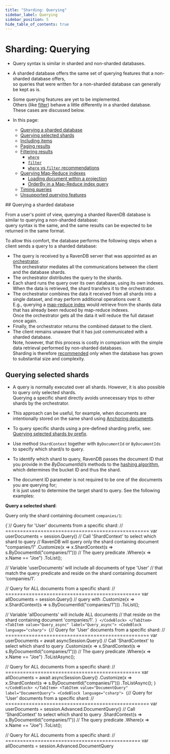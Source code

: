 ```yaml
---
title: "Sharding: Querying"
sidebar_label: Querying
sidebar_position: 5
hide_table_of_contents: true
---
```



# Sharding: Querying
<Admonition type="note" title="Note">

* Query syntax is similar in sharded and non-sharded databases.  

* A sharded database offers the same set of querying features that a non-sharded database offers,  
  so queries that were written for a non-sharded database can generally be kept as is.  

* Some querying features are yet to be implemented.   
  Others (like [filter](../sharding/querying#filtering-results-in-a-sharded-database)) behave a little differently in a sharded database. 
  These cases are discussed below.  

* In this page:  
  * [Querying a sharded database](../sharding/querying#querying-a-sharded-database)
  * [Querying selected shards](../sharding/querying#querying-selected-shards)
  * [Including items](../sharding/querying#including-items)
  * [Paging results](../sharding/querying#paging-results)
  * [Filtering results](../sharding/querying#filtering-results)
      * [`where`](../sharding/querying#section)
      * [`filter`](../sharding/querying#section-1)
      * [`where` vs `filter` recommendations](../sharding/querying#vsrecommendations)
  * [Querying Map-Reduce indexes](../sharding/querying#querying-map-reduce-indexes)
     * [Loading document within a projection](../sharding/querying#loading-document-within-a-projection)  
     * [OrderBy in a Map-Reduce index query](../sharding/querying#orderby-in-a-map-reduce-index-query)     
  * [Timing queries](../sharding/querying#timing-queries)
  * [Unsupported querying features](../sharding/querying#unsupported-querying-features)  
  
</Admonition>
## Querying a sharded database

From a user's point of view, querying a sharded RavenDB database is similar to querying a non-sharded database:  
query syntax is the same, and the same results can be expected to be returned in the same format.  

To allow this comfort, the database performs the following steps when a client sends a query to a sharded database:  

* The query is received by a RavenDB server that was appointed as an [orchestrator](../sharding/overview#client-server-communication).  
  The orchestrator mediates all the communications between the client and the database shards.  
* The orchestrator distributes the query to the shards.  
* Each shard runs the query over its own database, using its own indexes.  
  When the data is retrieved, the shard transfers it to the orchestrator.  
* The orchestrator combines the data it received from all shards into a single dataset, and may perform additional operations over it.  
  E.g., querying a [map-reduce index](../sharding/indexing#map-reduce-indexes-on-a-sharded-database) would retrieve from the shards data that has already been reduced by map-reduce indexes.  
  Once the orchestrator gets all the data it will reduce the full dataset once again.  
* Finally, the orchestrator returns the combined dataset to the client.  
* The client remains unaware that it has just communicated with a sharded database.  
  Note, however, that this process is costly in comparison with the simple data retrieval performed by non-sharded databases.  
  Sharding is therefore [recommended](../sharding/overview#when-should-sharding-be-used) only when the database has grown to substantial size and complexity.  



## Querying selected shards

* A query is normally executed over all shards. However, it is also possible to query only selected shards.  
  Querying a specific shard directly avoids unnecessary trips to other shards by the orchestrator.

* This approach can be useful, for example, when documents are intentionally stored on the same shard using [Anchoring documents](../sharding/administration/anchoring-documents).

* To query specific shards using a pre-defined sharding prefix, see: [Querying selected shards by prefix](../sharding/administration/sharding-by-prefix#querying-selected-shards-by-prefix).
* Use method `ShardContext` together with `ByDocumentId` or `ByDocumentIds` to specify which shard/s to query.

* To identify which shard to query, RavenDB passes the document ID that you provide in the _ByDocumentId/s_ methods
  to the [hashing algorithm](../sharding/overview#how-documents-are-distributed-among-shards), which determines the bucket ID and thus the shard.

* The document ID parameter is not required to be one of the documents you are querying for;  
  it is just used to determine the target shard to query. See the following examples:  

<Admonition type="note" title="Note">

**Query a selected shard**:  

Query only the shard containing document `companies/1`:

<Tabs groupId='languageSyntax'>
<TabItem value="Query" label="Query">
<CodeBlock language="csharp">
{`// Query for 'User' documents from a specific shard:
// =================================================
var userDocuments = session.Query<User>()
     // Call 'ShardContext' to select which shard to query
     // RavenDB will query only the shard containing document "companies/1"
    .Customize(x => x.ShardContext(s => s.ByDocumentId("companies/1")))
     // The query predicate
    .Where(x => x.Name == "Joe")
    .ToList();

// Variable 'userDocuments' will include all documents of type 'User'
// that match the query predicate and reside on the shard containing document 'companies/1'.

// Query for ALL documents from a specific shard:
// ==============================================
var allDocuments = session.Query<object>() // query with <object>
    .Customize(x => x.ShardContext(s => s.ByDocumentId("companies/1")))
    .ToList();

// Variable 'allDocuments' will include ALL documents
// that reside on the shard containing document 'companies/1'.
`}
</CodeBlock>
</TabItem>
<TabItem value="Query_async" label="Query_async">
<CodeBlock language="csharp">
{`// Query for 'User' documents from a specific shard:
// =================================================
var userDocuments = await asyncSession.Query<User>()
     // Call 'ShardContext' to select which shard to query
    .Customize(x => x.ShardContext(s => s.ByDocumentId("companies/1")))
     // The query predicate
    .Where(x => x.Name == "Joe")
    .ToListAsync();

// Query for ALL documents from a specific shard:
// ==============================================
var allDocuments = await asyncSession.Query<object>()
    .Customize(x => x.ShardContext(s => s.ByDocumentId("companies/1")))
    .ToListAsync();
`}
</CodeBlock>
</TabItem>
<TabItem value="DocumentQuery" label="DocumentQuery">
<CodeBlock language="csharp">
{`// Query for 'User' documents from a specific shard:
// =================================================
var userDocuments = session.Advanced.DocumentQuery<User>()
    // Call 'ShardContext' to select which shard to query
    .ShardContext(s => s.ByDocumentId("companies/1"))
    // The query predicate
    .Where(x => x.Name == "Joe")
    .ToList();

// Query for ALL documents from a specific shard:
// ==============================================
var allDocuments = session.Advanced.DocumentQuery<object>()
    .ShardContext(s => s.ByDocumentId("companies/1"))
    .ToList();
`}
</CodeBlock>
</TabItem>
<TabItem value="DocumentQuery_async" label="DocumentQuery_async">
<CodeBlock language="csharp">
{`// Query for 'User' documents from a specific shard:
// =================================================
var userDocuments = await asyncSession.Advanced.AsyncDocumentQuery<User>()
    // Call 'ShardContext' to select which shard to query
    .ShardContext(s => s.ByDocumentId("companies/1"))
    // The query predicate
    .WhereEquals(x => x.Name, "Joe")
    .ToListAsync();

// Query for ALL documents from a specific shard:
// ==============================================
var allDocuments = await asyncSession.Advanced.AsyncDocumentQuery<object>()
    .ShardContext(s => s.ByDocumentId("companies/1"))
    .ToListAsync();
`}
</CodeBlock>
</TabItem>
<TabItem value="RQL" label="RQL">
<CodeBlock language="sql">
{`// Query for 'User' documents from a specific shard:
// ================================================
from "Users"
where Name == "Joe"
{ "__shardContext": "companies/1" }

// Query for ALL documents from a specific shard:
// ==============================================
from @all_docs
where Name == "Joe"
{ "__shardContext": "companies/1" }
`}
</CodeBlock>
</TabItem>
</Tabs>

</Admonition>
<Admonition type="note" title="Note">

**Query selected shards**:  

Query only the shards containing documents `companies/2` and `companies/3`:  

<Tabs groupId='languageSyntax'>
<TabItem value="Query" label="Query">
<CodeBlock language="csharp">
{`// Query for 'User' documents from the specified shards:
// =====================================================
var userDocuments = session.Query<User>()
     // Call 'ShardContext' to select which shards to query
     // RavenDB will query only the shards containing documents "companies/2" & "companies/3"
    .Customize(x => x.ShardContext(s => s.ByDocumentIds(new[] { "companies/2", "companies/3" })))
     // The query predicate
    .Where(x => x.Name == "Joe")
    .ToList();

// Variable 'userDocuments' will include all documents of type 'User' that match the query predicate
// and reside on either the shard containing document 'companies/2'
// or the shard containing document 'companies/3'.

// To get ALL documents from the designated shards instead of just 'User' documents,
// query with \`session.Query<object>\`.
`}
</CodeBlock>
</TabItem>
<TabItem value="Query_async" label="Query_async">
<CodeBlock language="csharp">
{`// Query for 'User' documents from the specified shards:
// =====================================================
var userDocuments = await asyncSession.Query<User>()
     // Call 'ShardContext' to select which shards to query
    .Customize(x => x.ShardContext(s => s.ByDocumentIds(new[] { "companies/2", "companies/3" })))
     // The query predicate
    .Where(x => x.Name == "Joe")
    .ToListAsync();
`}
</CodeBlock>
</TabItem>
<TabItem value="DocumentQuery" label="DocumentQuery">
<CodeBlock language="csharp">
{`// Query for 'User' documents from the specified shards:
// =====================================================
var userDocuments = session.Advanced.DocumentQuery<User>()
     // Call 'ShardContext' to select which shards to query
    .ShardContext(s => s.ByDocumentIds(new[] {"companies/2", "companies/3"}))
     // The query predicate
    .Where(x => x.Name == "Joe")
    .ToList();
`}
</CodeBlock>
</TabItem>
<TabItem value="DocumentQuery_async" label="DocumentQuery_async">
<CodeBlock language="csharp">
{`// Query for 'User' documents from the specified shards:
// =====================================================
var userDocuments = await asyncSession.Advanced.AsyncDocumentQuery<User>()
     // Call 'ShardContext' to select which shards to query
    .ShardContext(s => s.ByDocumentIds(new[] {"companies/2", "companies/3"}))
     // The query predicate
    .WhereEquals(x => x.Name, "Joe")
    .ToListAsync();
`}
</CodeBlock>
</TabItem>
<TabItem value="RQL" label="RQL">
<CodeBlock language="sql">
{`// Query for 'User' documents from the specified shards:
// =====================================================
from "Users"
where Name == "Joe"
{ "__shardContext" : ["companies/2", "companies/3"] }

// Query for ALL documents from the specified shards:
// ==================================================
from @all_docs
where Name == "Joe"
{ "__shardContext" : ["companies/2", "companies/3"] }
`}
</CodeBlock>
</TabItem>
</Tabs>

</Admonition>



## Including items

* **Including** items by a query or an index **will** work even if the included item resides on another shard.  
  If the requested item is not located on this shard, the orchestrator will fetch it from the shard where it is located.  

* Note that this process will cost an extra travel to the shard that hosts the requested item.



## Paging results

From the client's point of view, [paging](../indexes/querying/paging) is conducted similarly in sharded and non-sharded databases,  
and the same API is used to define page size and retrieve selected pages.

Under the hood, however, performing paging in a sharded database entails some overhead since the orchestrator is required to load
the requested data **from each shard** and sort the retrieved results before handing the selected page to the client.

For example, let's compare what happens when we load the 8th page (with a page size of 100) from a non-sharded and a sharded database:  

<Tabs groupId='languageSyntax'>
<TabItem value="Query" label="Query">
<CodeBlock language="csharp">
{`IList<Product> results = session
    .Query<Product, Products_ByUnitsInStock>()
    .Statistics(out QueryStatistics stats) // fill query statistics
    .Where(x => x.UnitsInStock > 10)
    .Skip(700) // skip the first 7 pages (700 results)
    .Take(100) // get pages 701-800
    .ToList();

long totalResults = stats.TotalResults;
`}
</CodeBlock>
</TabItem>
<TabItem value="DocumentQuery" label="DocumentQuery">
<CodeBlock language="csharp">
{`IList<Product> results = session
    .Advanced
    .DocumentQuery<Product, Products_ByUnitsInStock>()
    .Statistics(out QueryStatistics stats) // fill query statistics
    .WhereGreaterThan(x => x.UnitsInStock, 10)
    .Skip(700) // skip the first 7 pages (700 results)
    .Take(100) // get pages 701-800
    .ToList();

long totalResults = stats.TotalResults;
`}
</CodeBlock>
</TabItem>
<TabItem value="Index" label="Index">
<CodeBlock language="csharp">
{`public class Products_ByUnitsInStock : AbstractIndexCreationTask<Product>
{
    public Products_ByUnitsInStock()
    {
        Map = products => from product in products
                          select new
                          {
                              UnitsInStock = product.UnitsInStock
                          };
    }
}
`}
</CodeBlock>
</TabItem>
</Tabs>

* When the database is **Not sharded** the server would:  
  * Skip 7 pages.  
  * Hand page 8 to the client (results 701 to 800).

* When the database is **Sharded** the orchestrator would:  
  * Load 8 pages (sorted by modification order) from each shard.  
  * Sort the retrieved results (in a 3-shard database, for example, the orchestrator would sort 2400 results).  
  * Skip 7 pages (of 24).  
  * Hand page 8 to the client (results 701 to 800).

<Admonition type="note" title="Note">
The shards sort the data by modification order before sending it to the orchestrator.  
For example, if a shard is required to send 800 results to the orchestrator,
the first result will be the most recently modified document, while the last result will be the document modified first.
</Admonition>



## Filtering results

* Data can be filtered using the [where](../indexes/querying/filtering#where) 
  and [filter](../indexes/querying/exploration-queries#filter) keywords on both non-sharded and sharded databases.  

* There **are**, however, differences in the behavior of these commands on sharded and non-sharded databases.  
  This section explains these differences.  
### `where`

`where` is RavenDB's basic filtering command.  
It is used by the server to restrict data retrieval from the database to only those items that match given conditions.  

* **On a non-sharded database**  
  When a query that applies `where` is executed over a non-sharded database,  
  the filtering applies to the **entire** database.

    To find only the most successful products, we can easily run a query such as:  
<TabItem value="something" label="json">
<CodeBlock language="json">
{`from index 'Products/Sales'
where TotalSales >= 5000
`}
</CodeBlock>
</TabItem>
    
    This will retrieve only the documents of products that were sold at least 5000 times.

* **On a sharded database**:  
  When a query that includes a `where` clause is sent to a sharded database,  
  filtering is applied **per-shard**, over each shard's database.

    This presents us with the following problem:  
    The filtering that runs on each shard takes into account only the data present on that shard.  
    If a certain product was sold 4000 times on each shard, the query demonstrated
    above will filter this product out on each shard, even though its total sales far exceed 5000.

    To solve this problem, the role of the `filter` command is [altered on sharded databases](../sharding/querying#section-1).  

    <Admonition type="note" title="Note">
    Using `where` raises no problem and is actually [recommended](../sharding/querying#vs--recommendations)
    when the filtering is done [over a GroupBy field](../sharding/querying#orderby-in-a-map-reduce-index).  
    </Admonition>
### `filter`

The `filter` command is used when we want to scan data that has already been retrieved from the database but is still on the server.  

* **On a non-sharded database**  
  When a query that includes a `filter` clause is sent to a non-sharded database its main usage is as an [exploration query](../indexes/querying/exploration-queries): 
  an additional layer of filtering that scans the entire retrieved dataset without creating an index that would then have to be maintained.  

     We consider exploration queries one-time operations and use them cautiously because scanning the entire retrieved dataset may take a high toll on resources.  

* **On a sharded database**:  
  When a query that includes a `filter` clause is sent to a sharded database:  
   * The `filter` clause is omitted from the query.  
     All data is retrieved from the shards to the orchestrator.  
   * The `filter` clause is executed on the orchestrator machine over the entire retrieved dataset.  
   
     **On the Cons side**,  
     a huge amount of data may be retrieved from the database and then scanned by the filtering condition.  

     **On the Pros side**,  
     this mechanism allows us to filter data using [computational fields](../sharding/querying#orderby-in-a-map-reduce-index) as we do over a non-sharded database.  
     The below query, for example, will indeed return all the products that were sold at least 5000 times,  
     no matter how their sales are divided between the shards.  
<TabItem value="something" label="json">
<CodeBlock language="json">
{`from index 'Products/Sales'
filter TotalSales >= 5000
`}
</CodeBlock>
</TabItem>

    <Admonition type="note" title="Note">
    The results volume retrieved from the shards can be decreased (when it makes sense as part of the query)  
    by applying `where` [over a GroupBy field](../sharding/querying#orderby-in-a-map-reduce-index) before calling `filter`.  
    </Admonition>
### `where`&nbsp;vs&nbsp;`filter`&nbsp;recommendations

As using `filter` may (unless `where` is also used) cause the retrieval and scanning of a substantial amount of data,  
it is recommended to use`filter` cautiously and restrict its operation wherever needed.

* Prefer `where` over `filter` when the query is executed over a [GroupBy](../sharding/querying#orderby-in-a-map-reduce-index) field.
* Prefer `filter` over `where` when the query is executed over  a conditional query field like [Total or Sum](../sharding/querying#orderby-in-a-map-reduce-index) field.
* When using `filter`, set a [limit](../indexes/querying/exploration-queries#usage) if possible.
* When `filter` is needed, use `where` first to minimize the dataset that needs to be transferred from the shards to the orchestrator and scanned by `filter` over the orchestrator machine. 
  E.g. -  
<TabItem value="something" label="json">
<CodeBlock language="json">
{`from index 'Products/Sales'
where Category = 'categories/7-A'
filter TotalSales >= 5000
`}
</CodeBlock>
</TabItem>



## Querying Map-Reduce indexes

### Loading document within a projection

[Loading a document within a Map-Reduce projection](../indexes/querying/projections#example-viii---projection-using-a-loaded-document) 
is **not supported** in a sharded database.  

When attempting to load a document from a Map-Reduce projection, the database will respond with a `NotSupportedInShardingException`, 
specifying that "Loading a document inside a projection from a Map-Reduce index isn't supported."

Unlike Map-Reduce index projections, projections of queries that use no index and projections of Map indexes can load a document, 
[provided that the document is on this shard](../sharding/querying#unsupported-querying-features).  

| Projection                  | Can load Document   | Condition                     |
|-----------------------------|---------------------|-------------------------------|
| Query projection            | Yes                 | The document is on this shard |
| Map index projection        | Yes                 | The document is on this shard |
| Map-Reduce index projection | No                  |                               |

### OrderBy in a Map-Reduce index query

Similar to its behavior under a non-sharded database, [OrderBy](../indexes/querying/sorting) is used in an index query or a dynamic query to sort the retrieved dataset by a given order.  

But under a sharded database, when `OrderBy` is used in a Map-Reduce index and [limit](../indexes/querying/paging#example-ii---basic-paging) 
is applied to restrict the number of retrieved results, there are scenarios in which **all** the results will still be retrieved from all shards.  
To understand how this can happen, let's run a few queries over this Map-Reduce index:  

<TabItem value="something" label="map-reduce-index">
<CodeBlock language="csharp">
{`Reduce = results =>
    from result in results
    group result by result.Name
    into g
    select new Result
    \{
        // Group-by field (reduce key)
        Name = g.Key,
        // Computation field
        Sum = g.Sum(x => x.Sum)
    \};
`}
</CodeBlock>
</TabItem>

* The first query sorts the results using `OrderBy` without setting any limit.  
  This will load **all** matching results from all shards (just like this query would load all matching results from a non-sharded database).  
<TabItem value="something" label="OrderBy_with-no-limit">
<CodeBlock language="csharp">
{`var queryResult = session.Query<UserMapReduce.Result, UserMapReduce>()
        .OrderBy(x => x.Name)
        .ToList();
`}
</CodeBlock>
</TabItem>
  
* The second query sorts the results by one of the `GroupBy` fields, `Name`, and sets a limit to restrict the retrieved dataset to 3 results.  
  This **will** restrict the retrieved dataset to the set limit.  
<TabItem value="something" label="OrderBy_with-limit">
<CodeBlock language="csharp">
{`var queryResult = session.Query<UserMapReduce.Result, UserMapReduce>()
        .OrderBy(x => x.Name)
        .Take(3) // this limit will apply while retrieving the items
        .ToList();
`}
</CodeBlock>
</TabItem>
  
* The third query sorts the results **not** by a `GroupBy` field but by a field that computes a sum from retrieved values. 
  This will retrieve **all** the results from all shards regardless of the set limit, perform the computation over them all, 
  and only then sort them and provide us with just the number of results we requested.  
<TabItem value="something" label="compute-sum-by-retrieved-results">
<CodeBlock language="csharp">
{`var queryResult = session.Query<UserMapReduce.Result, UserMapReduce>()
        .OrderBy(x => x.Sum)
        .Take(3) // this limit will only apply after retrieving all items
        .ToList();
`}
</CodeBlock>
</TabItem>
    
  <Admonition type="note" title="Note">
  Note that retrieving all the results from all shards, either by setting no limit or by setting a limit based on a computation as demonstrated above, 
  may cause the retrieval of a large amount of data and extend memory, CPU, and bandwidth usage.  
  </Admonition>



## Timing queries

* The duration of queries and query parts (e.g. optimization or execution time) can be measured using API or Studio.

* In a sharded database, the timings for each part will be provided __per shard__.

* Timing is disabled by default, to avoid the measuring overhead.  
  It can be enabled per query by adding `include timings()` to an RQL query or calling [`Timings()`](../client-api/session/querying/debugging/query-timings#syntax) 
  in your query code, as explained in [include query timings](../client-api/session/querying/debugging/query-timings).

* To view the query timings in the Studio, open the [Query View](../studio/database/queries/query-view),  
  run an RQL query with `include timings()`, and open the __Timings tab__.

!["Timing Shards Querying"](./assets/querying_timing.png)

1. **Textual view** of query parts and their duration.  
   Point the mouse cursor at captions to display timing properties in the graphical view on the right.  
2. **Per-shard Timings**  
3. **Graphical View**  
   Point the mouse cursor at graph sections to display query parts duration:  
    **A**. Shard #0 overall query time  
    **B**. Shard #0 optimization period  
    **C**. Shard #0 query period  
    **D**. Shard #0 staleness period  



## Unsupported querying features

Querying features that are not supported or not yet implemented on sharded databases include:  

* **Loading a document that resides on another shard**  
  An [index](../sharding/indexing#unsupported-indexing-features) or a query can only load a document if it resides on the same shard.  
  Loading a document that resides on a different shard will return _null_ instead of the loaded document.

* **Loading a document within a map-reduce projection**  
  Read more about this topic [above](../sharding/querying#projection).  

* **Streaming Map-Reduce results**  
  [Streaming](../client-api/session/querying/how-to-stream-query-results#stream-an-index-query) 
  map-reduce results is not supported in a sharded database.  

* **Querying with a limit is not supported in patch/delete by query operations**  
  Attempting to set a [limit](../client-api/session/querying/what-is-rql#limit) when executing 
  [PatchByQueryOperation](../client-api/operations/patching/set-based#sending-a-patch-request) or [DeleteByQueryOperation](../client-api/operations/common/delete-by-query)  
  will throw a `NotSupportedInShardingException` exception.  

* **Querying for similar documents with _MoreLikeThis_**  
  Method [MoreLikeThis](../client-api/session/querying/how-to-use-morelikethis) is not supported in a sharded database.  




